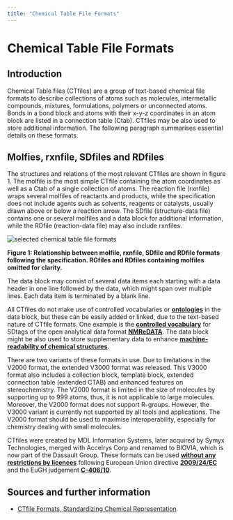 ```yaml
---
title: "Chemical Table File Formats"
---
```

 # Chemical Table File Formats


## Introduction

Chemical Table files (CTfiles) are a group of text-based chemical file formats to describe collections of atoms such as molecules, intermetallic compounds, mixtures, formulations, polymers or unconnected atoms. Bonds in a bond block and atoms with their x-y-z coordinates in an atom block are listed in a connection table (Ctab). CTfiles may be also used to store additional information. The following paragraph summarises essential details on these formats.

## Molfies, rxnfile, SDfiles and RDfiles

The structures and relations of the most relevant CTfiles are shown in figure 1. The molfile is the most simple CTfile containing the atom coordinates as well as a Ctab of a single collection of atoms. The reaction file (rxnfile) wraps several molfiles of reactants and products, while the specification does not include agents such as solvents, reagents or catalysts, usually drawn above or below a reaction arrow. The SDfile (structure-data file) contains one or several molfiles and a data block for additional information, while the RDfile (reaction-data file) may also include rxnfiles. 

![selected chemical table file formats](/img/topics/TopicsConcepts_CT_file_formats_fig.svg)

**Figure 1: Relationship between molfile, rxnfile, SDfile and RDfile formats following the specification. RGfiles and RDfiles containing molfiles omitted for clarity.**

The data block may consist of several data items each starting with a data header in one line followed by the data, which might span over multiple lines. Each data item is terminated by a blank line.

All CTfiles do not make use of controlled vocabularies or **[ontologies](/docs/topics/ontology)** in the data block, but these can be easily added or linked, due to the text-based nature of CTfile formats. One example is the **[controlled vocabulary](https://nmredata.org/wiki/NMReDATA_tag_format)** for SDtags of the open analytical data format **[NMReDATA](https://nmredata.org/)**. The data block might be also used to store supplementary data to enhance **[machine-readability of chemical structures](/docs/topics/machine-readable_chemical_structures)**.

There are two variants of these formats in use. Due to limitations in the V2000 format, the extended V3000 format was released. This V3000 format also includes a collection block, template block, extended connection table (extended CTAB) and enhanced features on stereochemistry. The V2000 format is limited in the size of molecules by supporting up to 999 atoms, thus, it is not applicable to large molecules. Moreover, the V2000 format does not support R-groups. However, the V3000 variant is currently not supported by all tools and applications. The V2000 format should be used to maximise interoperability, especially for chemistry dealing with small molecules.

CTfiles were created by MDL Information Systems, later acquired by Symyx Technologies, merged with Accelrys Corp and renamed to BIOVIA, which is now part of the Dassault Group. These formats can be used **[without any restrictions by licences](https://www.mll-news.com/eugh-zum-urheberrechtlichen-schutz-von-software/)** following European Union directive **[2009/24/EC](http://data.europa.eu/eli/dir/2009/24/oj)** and the EuGH judgement **[C-406/10](https://eur-lex.europa.eu/LexUriServ/LexUriServ.do?uri=CELEX:62010CJ0406:EN:HTML)**.

## Sources and further information

- [CTfile Formats, Standardizing Chemical Representation](https://discover.3ds.com/ctfile-documentation-request-form)